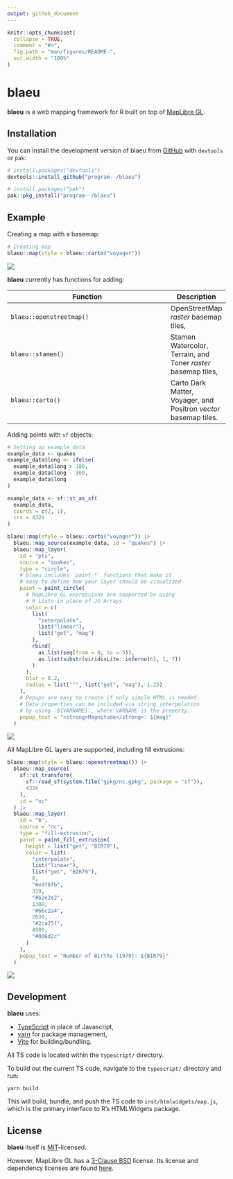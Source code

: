 ```yaml
---
output: github_document
---
```


<!-- README.md is generated from README.Rmd. Please edit that file -->

```r
knitr::opts_chunk$set(
  collapse = TRUE,
  comment = "#>",
  fig.path = "man/figures/README-",
  out.width = "100%"
)
```

# blaeu

<!-- badges: start -->
<!-- badges: end -->

**blaeu** is a web mapping framework for R built on top of [MapLibre GL](https://github.com/maplibre/maplibre-gl-js).

## Installation

You can install the development version of blaeu from [GitHub](https://github.com/) with `devtools` or `pak`:

``` r
# install.packages("devtools")
devtools::install_github("program--/blaeu")

# install.packages("pak")
pak::pkg_install("program--/blaeu")
```

## Example

Creating a map with a basemap:

```r
# Creating map
blaeu::map(style = blaeu::carto("voyager"))
```

![](man/figures/readme_1.png)

**blaeu** currently has functions for adding:

Function                 | Description
------------------------ | ---
`blaeu::openstreetmap()` | OpenStreetMap *raster* basemap tiles,
`blaeu::stamen()`        | Stamen Watercolor, Terrain, and Toner *raster* basemap tiles,
`blaeu::carto()`         | Carto Dark Matter, Voyager, and Positron *vector* basemap tiles.

Adding points with `sf` objects:
```r
# Setting up example data
example_data <- quakes
example_data$long <- ifelse(
  example_data$long > 180,
  example_data$long - 360,
  example_data$long
)

example_data <- sf::st_as_sf(
  example_data,
  coords = c(2, 1),
  crs = 4326
)

blaeu::map(style = blaeu::carto("voyager")) |>
  blaeu::map_source(example_data, id = "quakes") |>
  blaeu::map_layer(
    id = "pts",
    source = "quakes",
    type = "circle",
    # blaeu includes `paint_*` functions that make it
    # easy to define how your layer should be visualized
    paint = paint_circle(
      # MapLibre GL expressions are supported by using
      # R Lists in place of JS Arrays
      color = c(
        list(
          "interpolate",
          list("linear"),
          list("get", "mag")
        ),
        rbind(
          as.list(seq(from = 0, to = 5)),
          as.list(substr(viridisLite::inferno(6), 1, 7))
        )
      ),
      blur = 0.2,
      radius = list("^", list("get", "mag"), 1.25)
    ),
    # Popups are easy to create if only simple HTML is needed.
    # Data properties can be included via string interpolation
    # by using `${VARNAME}`, where VARNAME is the property.
    popup_text = "<strong>Magnitude</strong>: ${mag}"
  )
```

![](man/figures/readme_2.gif)

All MapLibre GL layers are supported, including fill extrusions:
```r
blaeu::map(style = blaeu::openstreetmap()) |>
  blaeu::map_source(
    sf::st_transform(
      sf::read_sf(system.file("gpkg/nc.gpkg", package = "sf")),
      4326
    ),
    id = "nc"
  ) |>
  blaeu::map_layer(
    id = "b",
    source = "nc",
    type = "fill-extrusion",
    paint = paint_fill_extrusion(
      height = list("get", "BIR79"),
      color = list(
        "interpolate",
        list("linear"),
        list("get", "BIR79"),
        0,
        "#edf8fb",
        319,
        "#b2e2e2",
        1308,
        "#66c2a4",
        2636,
        "#2ca25f",
        4989,
        "#006d2c"
      )
    ),
    popup_text = "Number of Births (1979): ${BIR79}"
  )
```

![](man/figures/readme_3.png)

## Development

**blaeu** uses:

- [TypeScript](https://www.typescriptlang.org/) in place of Javascript,
- [yarn](https://yarnpkg.com/) for package management,
- [Vite](https://vitejs.dev/) for building/bundling.

All TS code is located within the `typescript/` directory.

To build out the current TS code, navigate to the `typescript/` directory and run:

```
yarn build
```

This will build, bundle, and push the TS code to `inst/htmlwidgets/map.js`, which is the primary
interface to R's HTMLWidgets package.

## License

**blaeu** itself is [MIT](https://opensource.org/licenses/MIT)-licensed.

However, MapLibre GL has a [3-Clause BSD](https://opensource.org/licenses/BSD-3-Clause) license.
Its license and dependency licenses are found [here](inst/htmlwidgets/lib/maplibre-gl-2.1.1/LICENSE).